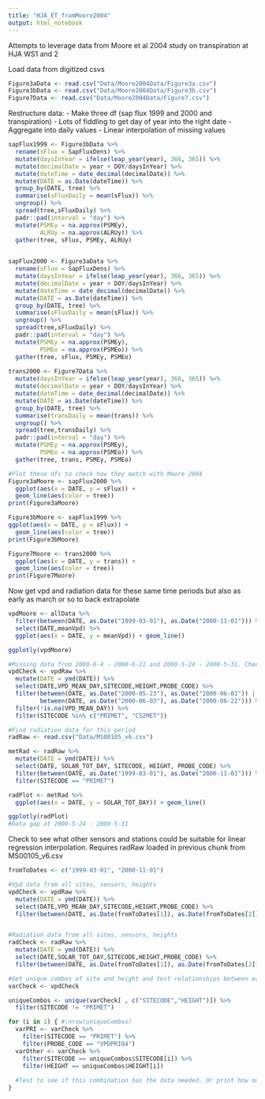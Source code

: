 ```yaml
---
title: "HJA_ET_fromMoore2004"
output: html_notebook
---
```


Attempts to leverage data from Moore et al 2004 study on transpiration at HJA WS1 and 2

Load data from digitized csvs
```r
Figure3aData <- read.csv("Data/Moore2004Data/Figure3a.csv")
Figure3bData <- read.csv("Data/Moore2004Data/Figure3b.csv")
Figure7Data <- read.csv("Data/Moore2004Data/Figure7.csv")
```

Restructure data:
- Make three df (sap flux 1999 and 2000 and transpiration)
- Lots of fiddling to get day of year into the right date
- Aggregate into daily values
- Linear interpolation of missing values

```r
sapFlux1999 <- Figure3bData %>% 
  rename(sFlux = SapFluxDens) %>% 
  mutate(daysInYear = ifelse(leap_year(year), 366, 365)) %>% 
  mutate(decimalDate = year + DOY/daysInYear) %>% 
  mutate(dateTime = date_decimal(decimalDate)) %>% 
  mutate(DATE = as.Date(dateTime)) %>% 
  group_by(DATE, tree) %>% 
  summarise(sFluxDaily = mean(sFlux)) %>% 
  ungroup() %>% 
  spread(tree,sFluxDaily) %>% 
  padr::pad(interval = "day") %>% 
  mutate(PSMEy = na.approx(PSMEy),
         ALRUy = na.approx(ALRUy)) %>% 
  gather(tree, sFlux, PSMEy, ALRUy)
  

sapFlux2000 <- Figure3aData %>% 
  rename(sFlux = SapFluxDens) %>% 
  mutate(daysInYear = ifelse(leap_year(year), 366, 365)) %>% 
  mutate(decimalDate = year + DOY/daysInYear) %>% 
  mutate(dateTime = date_decimal(decimalDate)) %>% 
  mutate(DATE = as.Date(dateTime)) %>% 
  group_by(DATE, tree) %>% 
  summarise(sFluxDaily = mean(sFlux)) %>% 
  ungroup() %>% 
  spread(tree,sFluxDaily) %>% 
  padr::pad(interval = "day") %>% 
  mutate(PSMEy = na.approx(PSMEy),
         PSMEo = na.approx(PSMEo)) %>% 
  gather(tree, sFlux, PSMEy, PSMEo)
  
trans2000 <- Figure7Data %>% 
  mutate(daysInYear = ifelse(leap_year(year), 366, 365)) %>% 
  mutate(decimalDate = year + DOY/daysInYear) %>% 
  mutate(dateTime = date_decimal(decimalDate)) %>% 
  mutate(DATE = as.Date(dateTime)) %>% 
  group_by(DATE, tree) %>% 
  summarise(transDaily = mean(trans)) %>% 
  ungroup() %>% 
  spread(tree,transDaily) %>% 
  padr::pad(interval = "day") %>% 
  mutate(PSMEy = na.approx(PSMEy),
         PSMEo = na.approx(PSMEo)) %>% 
  gather(tree, trans, PSMEy, PSMEo)

#Plot these dfs to check how they match with Moore 2004
Figure3aMoore <- sapFlux2000 %>% 
  ggplot(aes(x = DATE, y = sFlux)) +
  geom_line(aes(color = tree))
print(Figure3aMoore)

Figure3bMoore <- sapFlux1999 %>%
ggplot(aes(x = DATE, y = sFlux)) +
  geom_line(aes(color = tree))
print(Figure3bMoore)

Figure7Moore <- trans2000 %>% 
  ggplot(aes(x = DATE, y = trans)) +
  geom_line(aes(color = tree))
print(Figure7Moore)

```

Now get vpd and radiation data for these same time periods but also as early as march or so to back extrapolate
```r
vpdMoore <- allData %>% 
  filter(between(DATE, as.Date("1999-03-01"), as.Date("2000-11-01"))) %>% 
  select(DATE,meanVpd) %>% 
  ggplot(aes(x = DATE, y = meanVpd)) + geom_line()

ggplotly(vpdMoore)

#Missing data from 2000-6-4 - 2000-6-21 and 2000-5-24 - 2000-5-31. Check if there are other data in this range at primet
vpdCheck <- vpdRaw %>% 
  mutate(DATE = ymd(DATE)) %>% 
  select(DATE,VPD_MEAN_DAY,SITECODE,HEIGHT,PROBE_CODE) %>% 
  filter(between(DATE, as.Date("2000-05-23"), as.Date("2000-06-01")) |
         between(DATE, as.Date("2000-06-03"), as.Date("2000-06-22"))) %>% 
  filter(!is.na(VPD_MEAN_DAY)) %>% 
  filter(SITECODE %in% c("PRIMET", "CS2MET"))

#Find radiation data for this period
radRaw <- read.csv("Data/MS00105_v6.csv")

metRad <- radRaw %>% 
  mutate(DATE = ymd(DATE)) %>% 
  select(DATE, SOLAR_TOT_DAY, SITECODE, HEIGHT, PROBE_CODE) %>% 
  filter(between(DATE, as.Date("1999-03-01"), as.Date("2000-11-01"))) %>% 
  filter(SITECODE == "PRIMET")

radPlot <- metRad %>% 
  ggplot(aes(x = DATE, y = SOLAR_TOT_DAY)) + geom_line()

ggplotly(radPlot)
#Data gap at 2000-5-24 - 2000-5-31
```

Check to see what other sensors and stations could be suitable for linear regression interpolation.
  Requires radRaw loaded in previous chunk from MS00105_v6.csv
```r
fromToDates <- c("1999-03-01", "2000-11-01")

#Vpd data from all sites, sensors, heights
vpdCheck <- vpdRaw %>% 
  mutate(DATE = ymd(DATE)) %>% 
  select(DATE,VPD_MEAN_DAY,SITECODE,HEIGHT,PROBE_CODE) %>% 
  filter(between(DATE, as.Date(fromToDates[1]), as.Date(fromToDates[2])))


#Radiation data from all sites, sensors, heights
radCheck <- radRaw %>% 
  mutate(DATE = ymd(DATE)) %>% 
  select(DATE,SOLAR_TOT_DAY,SITECODE,HEIGHT,PROBE_CODE) %>% 
  filter(between(DATE, as.Date(fromToDates[1]), as.Date(fromToDates[2])))

#Get unique combos of site and height and test relationships between each of these and primet data (probe 04, not 05) 
varCheck <- vpdCheck

uniqueCombos <- unique(varCheck[ , c("SITECODE","HEIGHT")]) %>% 
  filter(SITECODE != "PRIMET")

for (i in 1) { #:nrow(uniqueCombos)
  varPRI <- varCheck %>% 
    filter(SITECODE == "PRIMET") %>% 
    filter(PROBE_CODE == "VPDPRI04")
  varOther <- varCheck %>% 
    filter(SITECODE == uniqueCombos$SITECODE[i]) %>% 
    filter(HEIGHT == uniqueCombos$HEIGHT[i])
  
  #Test to see if this combination has the data needed. Or print how many points it has
}
```













